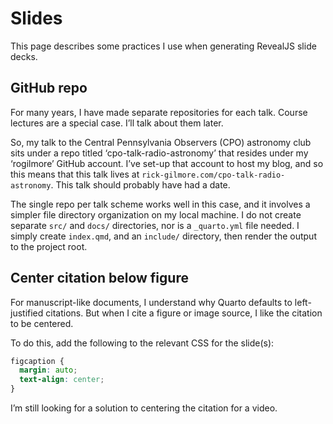 # Slides

This page describes some practices I use when generating RevealJS slide decks.

## GitHub repo

For many years, I have made separate repositories for each talk.
Course lectures are a special case.
I'll talk about them later.

So, my talk to the Central Pennsylvania Observers (CPO) astronomy club sits
under a repo titled 'cpo-talk-radio-astronomy' that resides under my
'rogilmore' GitHub account.
I've set-up that account to host my blog, and so this means that this talk
lives at `rick-gilmore.com/cpo-talk-radio-astronomy`.
This talk should probably have had a date.

The single repo per talk scheme works well in this case, and it involves
a simpler file directory organization on my local machine.
I do not create separate `src/` and `docs/` directories, nor is a `_quarto.yml`
file needed.
I simply create `index.qmd`, and an `include/` directory, then render the output
to the project root.

## Center citation below figure

For manuscript-like documents, I understand why Quarto defaults to left-justified citations.
But when I cite a figure or image source, I like the citation to be centered.

To do this, add the following to the relevant CSS for the slide(s):

```css
figcaption {
  margin: auto;
  text-align: center;
}
```

I'm still looking for a solution to centering the citation for a video.
